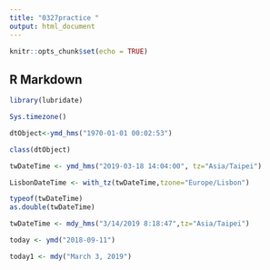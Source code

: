 ```yaml
---
title: "0327practice "
output: html_document
---
```


```r
knitr::opts_chunk$set(echo = TRUE)
```

## R Markdown
```r
library(lubridate)
```

```r
Sys.timezone()
```
```r
dtObject<-ymd_hms("1970-01-01 00:02:53") 
```

```r
class(dtObject)
```

```r
twDateTime <- ymd_hms("2019-03-18 14:04:00", tz="Asia/Taipei")
```

```r
LisbonDateTime <- with_tz(twDateTime,tzone="Europe/Lisbon")
```

```r
typeof(twDateTime)
as.double(twDateTime)
```

```r
twDateTime <- mdy_hms("3/14/2019 8:18:47",tz="Asia/Taipei")
```

```r
today <- ymd("2018-09-11")
```

```r
today1 <- mdy("March 3, 2019")
```

```r

```


